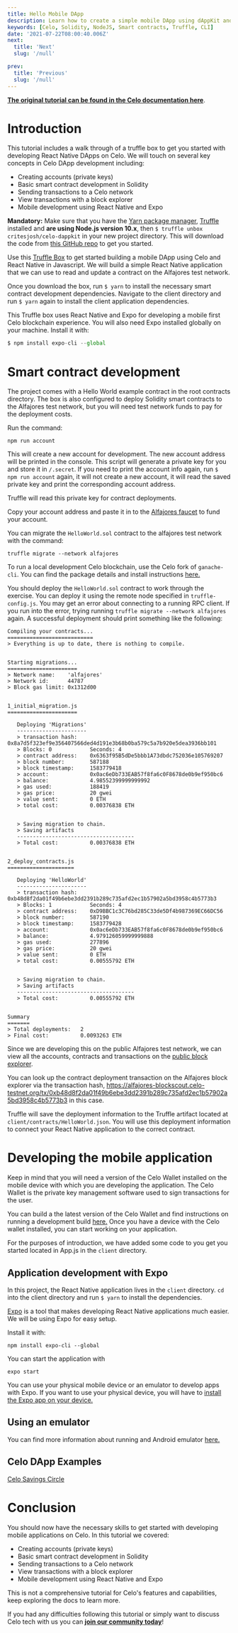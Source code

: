 ```yaml
---
title: Hello Mobile DApp
description: Learn how to create a simple mobile DApp using dAppKit and the React Native Expo framework
keywords: [Celo, Solidity, NodeJS, Smart contracts, Truffle, CLI]
date: '2021-07-22T08:00:40.006Z'
next:
  title: 'Next'
  slug: '/null'

prev:
  title: 'Previous'
  slug: '/null'
---
```


[**The original tutorial can be found in the Celo documentation here**](https://docs.celo.org/v/master/developer-guide/start/hello-mobile-dapp).

# Introduction

This tutorial includes a walk through of a truffle box to get you started with developing React Native DApps on Celo. We will touch on several key concepts in Celo DApp development including:

- Creating accounts (private keys)
- Basic smart contract development in Solidity
- Sending transactions to a Celo network
- View transactions with a block explorer
- Mobile development using React Native and Expo

**Mandatory:** Make sure that you have the [Yarn package manager](https://yarnpkg.com/), [Truffle](https://www.trufflesuite.com/truffle) installed and **are using Node.js version 10.x**, then `$ truffle unbox critesjosh/celo-dappkit` in your new project directory. This will download the code from [this GitHub repo](https://github.com/critesjosh/celo-dappkit) to get you started.

Use this [Truffle Box](https://www.trufflesuite.com/boxes) to get started building a mobile DApp using Celo and React Native in Javascript. We will build a simple React Native application that we can use to read and update a contract on the Alfajores test network.

Once you download the box, run `$ yarn` to install the necessary smart contract development dependencies. Navigate to the client directory and run `$ yarn` again to install the client application dependencies.

This Truffle box uses React Native and Expo for developing a mobile first Celo blockchain experience. You will also need Expo installed globally on your machine. Install it with:

```javascript
$ npm install expo-cli --global
```

# Smart contract development

The project comes with a Hello World example contract in the root contracts directory. The box is also configured to deploy Solidity smart contracts to the Alfajores test network, but you will need test network funds to pay for the deployment costs.

Run the command:

    npm run account

This will create a new account for development. The new account address will be printed in the console. This script will generate a private key for you and store it in `/.secret`. If you need to print the account info again, run `$ npm run account` again, it will not create a new account, it will read the saved private key and print the corresponding account address.

Truffle will read this private key for contract deployments.

Copy your account address and paste it in to the [Alfajores faucet](https://celo.org/developers/faucet) to fund your account.

You can migrate the `HelloWorld.sol` contract to the alfajores test network with the command:

    truffle migrate --network alfajores

To run a local development Celo blockchain, use the Celo fork of `ganache-cli`. You can find the package details and install instructions [here.](https://www.npmjs.com/package/@celo/ganache-cli)

You should deploy the `HelloWorld.sol` contract to work through the exercise. You can deploy it using the remote node specified in `truffle-config.js`. You may get an error about connecting to a running RPC client. If you run into the error, trying running `truffle migrate --network alfajores` again. A successful deployment should print something like the following:

    Compiling your contracts...
    ===========================
    > Everything is up to date, there is nothing to compile.


    Starting migrations...
    ======================
    > Network name:    'alfajores'
    > Network id:      44787
    > Block gas limit: 0x1312d00


    1_initial_migration.js
    ======================

       Deploying 'Migrations'
       ----------------------
       > transaction hash:    0x8a7d5f323ef9e356407566ded4d191e3b68b0ba579c5a7b920e5dea3936bb101
       > Blocks: 0            Seconds: 4
       > contract address:    0x6363f95B5dDe5bbb1A73dbdc752036e105769207
       > block number:        587188
       > block timestamp:     1583779418
       > account:             0x0ac6eDb733EAB57f8fa6c0F8678de0b9ef950bc6
       > balance:             4.98552399999999992
       > gas used:            188419
       > gas price:           20 gwei
       > value sent:          0 ETH
       > total cost:          0.00376838 ETH


       > Saving migration to chain.
       > Saving artifacts
       -------------------------------------
       > Total cost:          0.00376838 ETH


    2_deploy_contracts.js
    =====================

       Deploying 'HelloWorld'
       ----------------------
       > transaction hash:    0xb48d8f2da01f49b6ebe3dd2391b289c735afd2ec1b57902a5bd3958c4b5773b3
       > Blocks: 1            Seconds: 4
       > contract address:    0xD9BBC1c3C76bd285C33de5Df4b987369EC66DC56
       > block number:        587190
       > block timestamp:     1583779428
       > account:             0x0ac6eDb733EAB57f8fa6c0F8678de0b9ef950bc6
       > balance:             4.979126059999999888
       > gas used:            277896
       > gas price:           20 gwei
       > value sent:          0 ETH
       > total cost:          0.00555792 ETH


       > Saving migration to chain.
       > Saving artifacts
       -------------------------------------
       > Total cost:          0.00555792 ETH


    Summary
    =======
    > Total deployments:   2
    > Final cost:          0.0093263 ETH

Since we are developing this on the public Alfajores test network, we can view all the accounts, contracts and transactions on the [public block explorer](https://alfajores-blockscout.celo-testnet.org/).

You can look up the contract deployment transaction on the Alfajores block explorer via the transaction hash, <https://alfajores-blockscout.celo-testnet.org/tx/0xb48d8f2da01f49b6ebe3dd2391b289c735afd2ec1b57902a5bd3958c4b5773b3> in this case.

Truffle will save the deployment information to the Truffle artifact located at `client/contracts/HelloWorld.json`. You will use this deployment information to connect your React Native application to the correct contract.

# Developing the mobile application

Keep in mind that you will need a version of the Celo Wallet installed on the mobile device with which you are developing the application. The Celo Wallet is the private key management software used to sign transactions for the user.

You can build a the latest version of the Celo Wallet and find instructions on running a development build [here.](https://github.com/celo-org/celo-monorepo/tree/master/packages/mobile) Once you have a device with the Celo wallet installed, you can start working on your application.

For the purposes of introduction, we have added some code to you get you started located in App.js in the `client` directory.

## Application development with Expo

In this project, the React Native application lives in the `client` directory. `cd` into the client directory and run `$ yarn` to install the dependencies.

[Expo](https://expo.io/) is a tool that makes developing React Native applications much easier. We will be using Expo for easy setup.

Install it with:

    npm install expo-cli --global

You can start the application with

    expo start

You can use your physical mobile device or an emulator to develop apps with Expo. If you want to use your physical device, you will have to [install the Expo app on your device.](https://expo.io/learn)

## Using an emulator

You can find more information about running and Android emulator [here.](https://developer.android.com/studio/run/emulator-commandline)

## Celo DApp Examples

[Celo Savings Circle](https://github.com/celo-org/savings-circle-demo)

# Conclusion

You should now have the necessary skills to get started with developing mobile applications on Celo. In this tutorial we covered:

- Creating accounts (private keys)
- Basic smart contract development in Solidity
- Sending transactions to a Celo network
- View transactions with a block explorer
- Mobile development using React Native and Expo

This is not a comprehensive tutorial for Celo's features and capabilities, keep exploring the docs to learn more.

If you had any difficulties following this tutorial or simply want to discuss Celo tech with us you can [**join our community today**](https://discord.gg/fszyM7K)!
